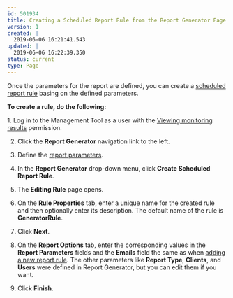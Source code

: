 ---
id: 501934
title: Creating a Scheduled Report Rule from the Report Generator Page
version: 1
created: |
  2019-06-06 16:21:41.543
updated: |
  2019-06-06 16:22:39.350
status: current
type: Page
---

Once the parameters for the report are defined, you can create a [scheduled report rule](#_Report_Rules) basing on the defined parameters.

**To create a rule, do the following:**

1. Log in to the Management Tool as a user with the [Viewing monitoring results](#_Client_Permissions) permission.

2. Click the **Report Generator** navigation link to the left.

3. Define the [report parameters](#_About_5).

4. In the **Report Generator** drop-down menu, click **Create Scheduled Report Rule**.

5. The **Editing Rule** page opens.

6. On the **Rule Properties** tab, enter a unique name for the created rule and then optionally enter its description. The default name of the rule is **GeneratorRule<number of rule>**.

7. Click **Next**.

8. On the **Report Options** tab, enter the corresponding values in the **Report Parameters** fields and the **Emails** field the same as when [adding a new report rule](#_Adding_Report_Rules). The other parameters like **Report Type**, **Clients**, and **Users** were defined in Report Generator, but you can edit them if you want.

9. Click **Finish**.

